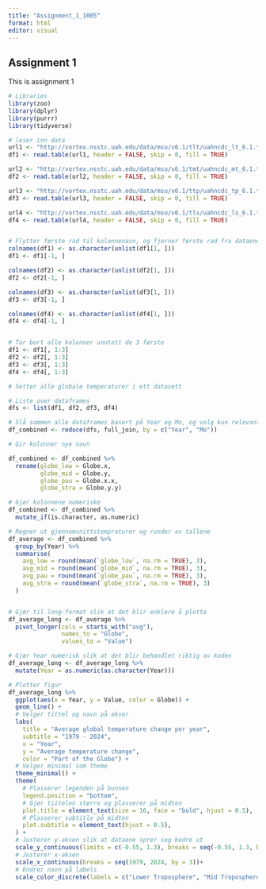 ```yaml
---
title: "Assignment_1_1005"
format: html
editor: visual
---
```


## Assignment 1

This is assignment 1

```r
# Libraries
library(zoo)
library(dplyr)
library(purrr)
library(tidyverse)

```

```r
# leser inn data
url1 <- "http://vortex.nsstc.uah.edu/data/msu/v6.1/tlt/uahncdc_lt_6.1.txt"
df1 <- read.table(url1, header = FALSE, skip = 0, fill = TRUE)

url2 <- "http://vortex.nsstc.uah.edu/data/msu/v6.1/tmt/uahncdc_mt_6.1.txt"
df2 <- read.table(url2, header = FALSE, skip = 0, fill = TRUE)

url3 <- "http://vortex.nsstc.uah.edu/data/msu/v6.1/ttp/uahncdc_tp_6.1.txt"
df3 <- read.table(url3, header = FALSE, skip = 0, fill = TRUE)

url4 <- "http://vortex.nsstc.uah.edu/data/msu/v6.1/tls/uahncdc_ls_6.1.txt"
df4 <- read.table(url4, header = FALSE, skip = 0, fill = TRUE)


# Flytter første rad til kolonnenavn, og fjerner første rad fra dataene
colnames(df1) <- as.character(unlist(df1[1, ])) 
df1 <- df1[-1, ]  

colnames(df2) <- as.character(unlist(df2[1, ])) 
df2 <- df2[-1, ] 

colnames(df3) <- as.character(unlist(df3[1, ])) 
df3 <- df3[-1, ] 

colnames(df4) <- as.character(unlist(df4[1, ])) 
df4 <- df4[-1, ] 


# Tar bort alle kolonner unntatt de 3 første
df1 <- df1[, 1:3]
df2 <- df2[, 1:3]
df3 <- df3[, 1:3]
df4 <- df4[, 1:3]

```

```r
# Setter alle globale temperaturer i ett datasett

# Liste over dataframes
dfs <- list(df1, df2, df3, df4)

# Slå sammen alle dataframes basert på Year og Mo, og velg kun relevante kolonner
df_combined <- reduce(dfs, full_join, by = c("Year", "Mo"))

```

```r
# Gir kolonner nye navn

df_combined <- df_combined %>% 
  rename(globe_low = Globe.x,
         globe_mid = Globe.y,
         globe_pau = Globe.x.x,
         globe_stra = Globe.y.y)

```

```r
# Gjør kolonnene numeriske
df_combined <- df_combined %>%
  mutate_if(is.character, as.numeric)


```

```r
# Regner ut gjennomsnittstempraturer og runder av tallene
df_average <- df_combined %>%
  group_by(Year) %>%
  summarise(
    avg_low = round(mean(`globe_low`, na.rm = TRUE), 3),
    avg_mid = round(mean(`globe_mid`, na.rm = TRUE), 3),
    avg_pau = round(mean(`globe_pau`, na.rm = TRUE), 3),
    avg_stra = round(mean(`globe_stra`, na.rm = TRUE), 3)
  )


# Gjør til long-format slik at det blir enklere å plotte
df_average_long <- df_average %>%
  pivot_longer(cols = starts_with("avg"),
               names_to = "Globe",        
               values_to = "Value")

```

```r
# Gjør Year numerisk slik at det blir behandlet riktig av koden
df_average_long <- df_average_long %>%
  mutate(Year = as.numeric(as.character(Year)))

# Plotter figur
df_average_long %>% 
  ggplot(aes(x = Year, y = Value, color = Globe)) +
  geom_line() +
  # Velger tittel og navn på akser
  labs(
    title = "Average global temperature change per year",
    subtitle = "1979 - 2024",
    x = "Year",
    y = "Average temperature change",
    color = "Part of the Globe") +
  # Velger minimal som theme
  theme_minimal() +
  theme(
    # Plasserer legenden på bunnen
    legend.position = "bottom",
    # Gjør tiitelen større og plasserer på midten
    plot.title = element_text(size = 16, face = "bold", hjust = 0.5),
    # Plasserer subtitle på midten
    plot.subtitle = element_text(hjust = 0.5),
  ) +
  # Justerer y-aksen slik at dataene sprer seg bedre ut
  scale_y_continuous(limits = c(-0.55, 1.3), breaks = seq(-0.55, 1.3, by = 0.25))+
  # Justerer x-aksen
  scale_x_continuous(breaks = seq(1979, 2024, by = 3))+
  # Endrer navn på labels
  scale_color_discrete(labels = c("Lower Troposphere", "Mid Troposphere", "Tropopause", "Lower Stratosphere"))
```
